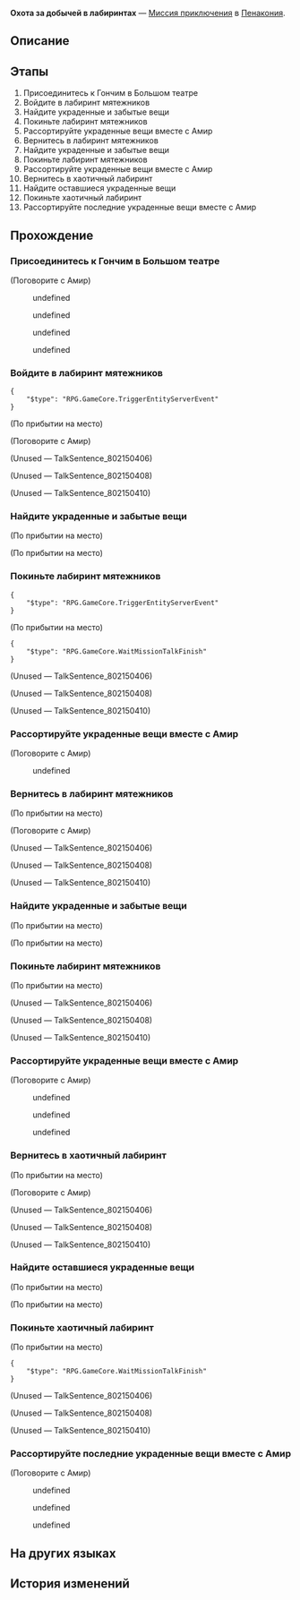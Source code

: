 {{Дополнить|Диалоги.}}
{{Миссия Инфобокс
|id              = 8021501
|Название        = 
|Изображение     = Миссия Освоения Охота за добычей в лабиринтах.png
|Тип             = Миссия приключения
|События         = 
|Глава           = 
|Условия         = Завершена [[Миссия Освоения]] ''[[И на восьмой день...]]''
|Персонажи       = Амир; Первопроходец
|СтартЛокация    = Большой театр Пенаконии
|Мир             = Пенакония
|Локации         = Большой театр Пенаконии
|Предыдущая      = 
|Следующая       = 
|Награды         = Кредиты*5 000
}}
'''Охота за добычей в лабиринтах''' — [[Миссия приключения]] в [[Пенакония]].

==Описание==
{{Описание|<!--официальное описание из Перекрёстка судеб-->}}

==Этапы==
# Присоединитесь к Гончим в Большом театре
# Войдите в лабиринт мятежников
# Найдите украденные и забытые вещи
# Покиньте лабиринт мятежников
# Рассортируйте украденные вещи вместе с Амир
# Вернитесь в лабиринт мятежников
# Найдите украденные и забытые вещи
# Покиньте лабиринт мятежников
# Рассортируйте украденные вещи вместе с Амир
# Вернитесь в хаотичный лабиринт
# Найдите оставшиеся украденные вещи
# Покиньте хаотичный лабиринт
# Рассортируйте последние украденные вещи вместе с Амир

==Прохождение==
{{Дополнить}}

{{Диалог Конец}}

===Присоединитесь к Гончим в Большом театре===
{{Описание миссии|локация=Большой театр Пенаконии|Семья пригласила вас принять участие в расследовании в театре. Осмотритесь вокруг.}}
{{Диалог Начало}}

;(Поговорите с Амир)
<!--Unknown TalkSentence: 802150102-->
<!--Unknown TalkSentence: 802150103-->
<!--Unknown TalkSentence: 802150104-->
<!--Unknown TalkSentence: 802150105-->
<!--Unknown TalkSentence: 802150106-->
:{{Диалог|Стрелка}} undefined
:{{Диалог|Стрелка}} undefined
:{{Диалог|Стрелка}} undefined
:{{Диалог|Стрелка}} undefined
{{Диалог Конец}}

===Войдите в лабиринт мятежников===
{{Описание миссии|локация=Большой театр Пенаконии|Мятежники спрятали в картине секретную комнату. Технология грёзотворчества и в самом деле сможет это объяснить?}}
{{Диалог Начало}}

<pre>{
	"$type": "RPG.GameCore.TriggerEntityServerEvent"
}</pre>
;(По прибытии на место)

;(Поговорите с Амир)
<!--Unknown TalkSentence: 802150113-->
;(Unused &mdash; TalkSentence_802150406)
<!--Unknown TalkSentence: 802150406-->

;(Unused &mdash; TalkSentence_802150408)
<!--Unknown TalkSentence: 802150408-->

;(Unused &mdash; TalkSentence_802150410)
<!--Unknown TalkSentence: 802150410-->
{{Диалог Конец}}

===Найдите украденные и забытые вещи===
{{Описание миссии|локация=Большой театр Пенаконии|Давайте отыщем украденное и вернём справедливость на Пенаконию!}}
{{Диалог Начало}}

;(По прибытии на место)

;(По прибытии на место)
<!--Unknown TalkSentence: 802150415-->
<!--Unknown TalkSentence: 802150416-->
{{Диалог Конец}}

===Покиньте лабиринт мятежников===
{{Описание миссии|локация=Большой театр Пенаконии|В лабиринте Амир становится немного не по себе. Возможно, стоит покинуть лабиринт и отдохнуть.}}
{{Диалог Начало}}

<pre>{
	"$type": "RPG.GameCore.TriggerEntityServerEvent"
}</pre>
;(По прибытии на место)
<!--Unknown TalkSentence: 802150417-->
<!--Unknown TalkSentence: 802150418-->
<pre>{
	"$type": "RPG.GameCore.WaitMissionTalkFinish"
}</pre>
<!--Unknown TalkSentence: 802150419-->
<!--Unknown TalkSentence: 802150420-->
;(Unused &mdash; TalkSentence_802150406)
<!--Unknown TalkSentence: 802150406-->

;(Unused &mdash; TalkSentence_802150408)
<!--Unknown TalkSentence: 802150408-->

;(Unused &mdash; TalkSentence_802150410)
<!--Unknown TalkSentence: 802150410-->
{{Диалог Конец}}

===Рассортируйте украденные вещи вместе с Амир===
{{Описание миссии|локация=Большой театр Пенаконии|Некоторые украденные вещи и спрятанная история.}}
{{Диалог Начало}}

;(Поговорите с Амир)
<!--Unknown TalkSentence: 802150202-->
<!--Unknown TalkSentence: 802150203-->
<!--Unknown TalkSentence: 802150204-->
:{{Диалог|Стрелка}} undefined
<!--Unknown TalkSentence: 802150206-->
<!--Unknown TalkSentence: 802150207-->
<!--Unknown TalkSentence: 802150208-->
{{Диалог Конец}}

===Вернитесь в лабиринт мятежников===
{{Описание миссии|локация=Большой театр Пенаконии|Лабиринт снова изменился. Вы подозреваете, что это не в последний раз.}}
{{Диалог Начало}}

;(По прибытии на место)

;(Поговорите с Амир)
<!--Unknown TalkSentence: 802150208-->
;(Unused &mdash; TalkSentence_802150406)
<!--Unknown TalkSentence: 802150406-->

;(Unused &mdash; TalkSentence_802150408)
<!--Unknown TalkSentence: 802150408-->

;(Unused &mdash; TalkSentence_802150410)
<!--Unknown TalkSentence: 802150410-->
{{Диалог Конец}}

===Найдите украденные и забытые вещи===
{{Описание миссии|локация=Большой театр Пенаконии|Давайте отыщем украденное и вернём справедливость на Пенаконию!}}
{{Диалог Начало}}
;(По прибытии на место)

;(По прибытии на место)
<!--Unknown TalkSentence: 802150423-->
<!--Unknown TalkSentence: 802150424-->
{{Диалог Конец}}

===Покиньте лабиринт мятежников===
{{Описание миссии|локация=Большой театр Пенаконии|Похоже, вы обнаружили шокирующий секрет. Покиньте лабиринт и рассортируйте вещи.}}
{{Диалог Начало}}

;(По прибытии на место)
<!--Unknown TalkSentence: 802150423-->
<!--Unknown TalkSentence: 802150424-->
;(Unused &mdash; TalkSentence_802150406)
<!--Unknown TalkSentence: 802150406-->

;(Unused &mdash; TalkSentence_802150408)
<!--Unknown TalkSentence: 802150408-->

;(Unused &mdash; TalkSentence_802150410)
<!--Unknown TalkSentence: 802150410-->
{{Диалог Конец}}

===Рассортируйте украденные вещи вместе с Амир===
{{Описание миссии|локация=Большой театр Пенаконии|Некоторые украденные вещи и большая рыба.}}
{{Диалог Начало}}

;(Поговорите с Амир)
<!--Unknown TalkSentence: 802150302-->
<!--Unknown TalkSentence: 802150303-->
<!--Unknown TalkSentence: 802150304-->
<!--Unknown TalkSentence: 802150305-->
:{{Диалог|Стрелка}} undefined
:{{Диалог|Стрелка}} undefined
:{{Диалог|Стрелка}} undefined
<!--Unknown TalkSentence: 802150307-->
<!--Unknown TalkSentence: 802150312-->
<!--Unknown TalkSentence: 802150313-->
{{Диалог Конец}}

===Вернитесь в хаотичный лабиринт===
{{Описание миссии|локация=Большой театр Пенаконии|Вы предупреждаете лабиринт, что это третий и последний раз.}}
{{Диалог Начало}}

;(По прибытии на место)

;(Поговорите с Амир)
<!--Unknown TalkSentence: 802150313-->
;(Unused &mdash; TalkSentence_802150406)
<!--Unknown TalkSentence: 802150406-->

;(Unused &mdash; TalkSentence_802150408)
<!--Unknown TalkSentence: 802150408-->

;(Unused &mdash; TalkSentence_802150410)
<!--Unknown TalkSentence: 802150410-->
{{Диалог Конец}}

===Найдите оставшиеся украденные вещи===
{{Описание миссии|локация=Большой театр Пенаконии|Давайте отыщем украденное и вернём справедливость на Пенаконию!}}
{{Диалог Начало}}

;(По прибытии на место)

;(По прибытии на место)
<!--Unknown TalkSentence: 802150425-->
<!--Unknown TalkSentence: 802150426-->
{{Диалог Конец}}

===Покиньте хаотичный лабиринт===
{{Описание миссии|локация=Большой театр Пенаконии|Пора возвращаться. Попрощайтесь с лабиринтом!}}
{{Диалог Начало}}

;(По прибытии на место)
<!--Unknown TalkSentence: 802150427-->
<!--Unknown TalkSentence: 802150428-->
<pre>{
	"$type": "RPG.GameCore.WaitMissionTalkFinish"
}</pre>
<!--Unknown TalkSentence: 802150429-->
<!--Unknown TalkSentence: 802150430-->
;(Unused &mdash; TalkSentence_802150406)
<!--Unknown TalkSentence: 802150406-->

;(Unused &mdash; TalkSentence_802150408)
<!--Unknown TalkSentence: 802150408-->

;(Unused &mdash; TalkSentence_802150410)
<!--Unknown TalkSentence: 802150410-->
{{Диалог Конец}}

===Рассортируйте последние украденные вещи вместе с Амир===
{{Описание миссии|локация=Большой театр Пенаконии|Некоторые украденные вещи и тело члена Семьи.}}
{{Диалог Начало}}

;(Поговорите с Амир)
<!--Unknown TalkSentence: 802150402-->
<!--Unknown TalkSentence: 802150403-->
<!--Unknown TalkSentence: 802150404-->
:{{Диалог|Стрелка}} undefined
:{{Диалог|Стрелка}} undefined
:{{Диалог|Стрелка}} undefined
<!--Unknown TalkSentence: 802150406-->
<!--Unknown TalkSentence: 802150411-->
<!--Unknown TalkSentence: 802150412-->
<!--Unknown TalkSentence: 802150413-->
<!--Unknown TalkSentence: 802150414-->
{{Диалог Конец}}

==На других языках==
{{На других языках
|en   = Loothunt in Mazeville
|zhs  = 迷城追赃
|zht  = 迷城追贓
|ja   = 迷える城での追及
|ko   = 미로성의 도난품을 찾아
|es   = Persecución en la ciudad laberíntica
|fr   = À la poursuite de Labyrinville
|ru   = Охота за добычей в лабиринтах
|th   = ไล่ล่าในเมืองเร้นลับ
|vi   = Cuộc Truy Lùng Ở Mê Cung
|de   = Beutejagd in Wirrstadt
|id   = Pemburu Harta di Kota Labirin
|pt   = Perseguição em Vilabirinto
}}

==История изменений==
{{История изменений|2.7}}
